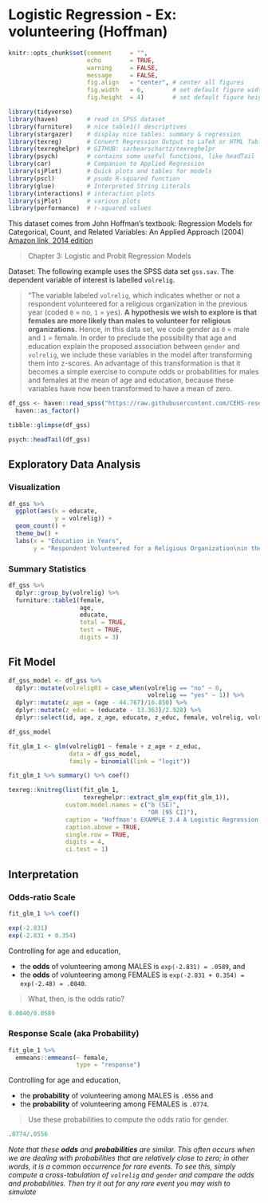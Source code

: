 # Logistic Regression - Ex: volunteering (Hoffman)

```{r, include=FALSE}
knitr::opts_chunk$set(comment     = "",
                      echo        = TRUE, 
                      warning     = FALSE, 
                      message     = FALSE,
                      fig.align   = "center", # center all figures
                      fig.width   = 6,        # set default figure width to 4 inches
                      fig.height  = 4)        # set default figure height to 3 inches
```

```{r, message=FALSE, error=FALSE}
library(tidyverse)
library(haven)        # read in SPSS dataset
library(furniture)    # nice table1() descriptives
library(stargazer)    # display nice tables: summary & regression
library(texreg)       # Convert Regression Output to LaTeX or HTML Tables
library(texreghelpr)  # GITHUB: sarbearschartz/texreghelpr
library(psych)        # contains some useful functions, like headTail
library(car)          # Companion to Applied Regression
library(sjPlot)       # Quick plots and tables for models
library(pscl)         # psudo R-squared function
library(glue)         # Interpreted String Literals 
library(interactions) # interaction plots
library(sjPlot)       # various plots
library(performance)  # r-squared values
```


This dataset comes from John Hoffman's textbook: Regression Models for Categorical, Count, and Related Variables: An Applied Approach (2004) [Amazon link, 2014 edition](https://www.amazon.com/Regression-Models-Categorical-Related-Variables/dp/0520289293/ref=sr_1_2?dchild=1&qid=1603172859&refinements=p_27%3ADr.+John+P.+Hoffmann&s=books&sr=1-2&text=Dr.+John+P.+Hoffmann)

> Chapter 3: Logistic and Probit Regression Models 

Dataset:  The following example uses the SPSS data set `gss.sav`. The dependent variable of interest is labelled `volrelig`. 


> "The variable labeled `volrelig`, which indicates whether or not a respondent volunteered for a religious organization in the previous year (coded `0` = no, `1` = yes). **A hypothesis we wish to explore is that females are more likely than males to volunteer for religious organizations.** Hence, in this data set, we code gender as `0` = male and `1` = female. In order to preclude the possibility that age and education explain the proposed association between `gender` and `volrelig`, we include these variables in the model after transforming them into z-scores. An advantage of this transformation is that it becomes a simple exercise to compute odds or probabilities for males and females at the mean of age and education, because these variables have now been transformed to have a mean of zero.


```{r}
df_gss <- haven::read_spss("https://raw.githubusercontent.com/CEHS-research/data/master/Hoffmann_datasets/gss.sav") %>% 
  haven::as_factor()

tibble::glimpse(df_gss)
```

```{r}
psych::headTail(df_gss)
```



## Exploratory Data Analysis

### Visualization

```{r}
df_gss %>% 
  ggplot(aes(x = educate,
             y = volrelig)) +
  geom_count() +
  theme_bw() +
  labs(x = "Education in Years",
       y = "Respondent Volunteered for a Religious Organization\nin the Previous Year")
```

### Summary Statistics

```{r}
df_gss %>% 
  dplyr::group_by(volrelig) %>% 
  furniture::table1(female,
                    age,
                    educate,
                    total = TRUE,
                    test = TRUE,
                    digits = 3)
```



## Fit Model

```{r}
df_gss_model <- df_gss %>% 
  dplyr::mutate(volrelig01 = case_when(volrelig == "no" ~ 0,
                                       volrelig == "yes" ~ 1)) %>% 
  dplyr::mutate(z_age = (age - 44.767)/16.850) %>% 
  dplyr::mutate(z_educ = (educate - 13.363)/2.928) %>% 
  dplyr::select(id, age, z_age, educate, z_educ, female, volrelig, volrelig01)

df_gss_model
```



```{r}
fit_glm_1 <- glm(volrelig01 ~ female + z_age + z_educ,
                 data = df_gss_model,
                 family = binomial(link = "logit"))

fit_glm_1 %>% summary() %>% coef()
```

```{r}
texreg::knitreg(list(fit_glm_1,
                     texreghelpr::extract_glm_exp(fit_glm_1)),
                custom.model.names = c("b (SE)",
                                       "OR [95 CI]"),
                caption = "Hoffman's EXAMPLE 3.4 A Logistic Regression Model of Volunteer Work, bottom of page 53",
                caption.above = TRUE,
                single.row = TRUE,
                digits = 4,
                ci.test = 1)
```




## Interpretation

### Odds-ratio Scale

```{r}
fit_glm_1 %>% coef()
```

```{r}
exp(-2.831)
exp(-2.831 + 0.354)
```

Controlling for age and education, 

* the **odds** of volunteering among MALES is `exp(-2.831) = .0589`, and 
* the **odds** of volunteering among FEMALES is `exp(-2.831 + 0.354) = exp(-2.48) = .0840`. 

> What, then, is the odds ratio?

```{r}
0.0840/0.0589
```


### Response Scale (aka Probability)
 

```{r}
fit_glm_1 %>% 
  emmeans::emmeans(~ female,
                   type = "response")
```


Controlling for age and education,

* the **probability** of volunteering among MALES is `.0556` and 
* the **probability** of volunteering among FEMALES is `.0774`. 

> Use these probabilities to compute the odds ratio for gender.

```{r}
.0774/.0556
```

*Note that these **odds** and **probabilities** are similar. This often occurs when we are dealing with probabilities that are relatively close to zero; in other words, it is a common occurrence for rare events. To see this, simply compute a cross-tabulation of `volrelig` and `gender` and compare the odds and probabilities. Then try it out for any rare event you may wish to simulate*
